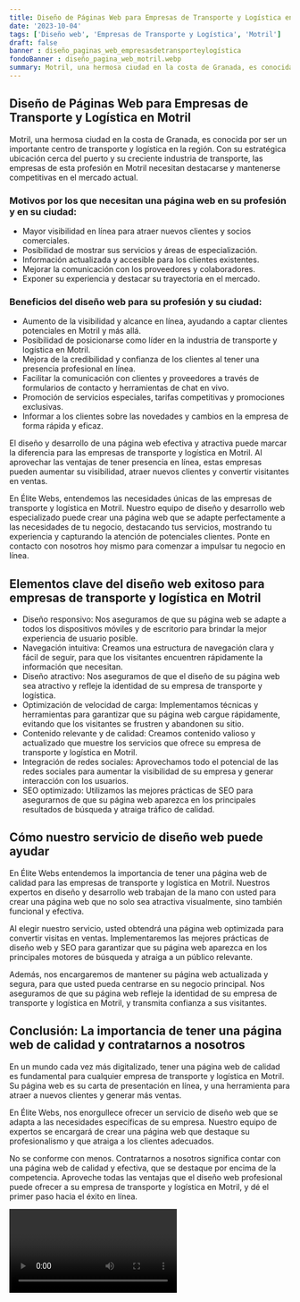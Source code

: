 ```yaml
---
title: Diseño de Páginas Web para Empresas de Transporte y Logística en Motril
date: '2023-10-04'
tags: ['Diseño web', 'Empresas de Transporte y Logística', 'Motril']
draft: false
banner : diseño_paginas_web_empresasdetransporteylogística
fondoBanner : diseño_pagina_web_motril.webp
summary: Motril, una hermosa ciudad en la costa de Granada, es conocida por ser un importante centro de transporte y logística en la región. Con su estratégica ubicación cerca del puerto y su creciente industria de transporte, las empresas de esta profesión en Motril necesitan destacarse y mantenerse competitivas en el mercado actual.
---
```


## Diseño de Páginas Web para Empresas de Transporte y Logística en Motril

Motril, una hermosa ciudad en la costa de Granada, es conocida por ser un importante centro de transporte y logística en la región. Con su estratégica ubicación cerca del puerto y su creciente industria de transporte, las empresas de esta profesión en Motril necesitan destacarse y mantenerse competitivas en el mercado actual.

### Motivos por los que necesitan una página web en su profesión y en su ciudad:

- Mayor visibilidad en línea para atraer nuevos clientes y socios comerciales.
- Posibilidad de mostrar sus servicios y áreas de especialización.
- Información actualizada y accesible para los clientes existentes.
- Mejorar la comunicación con los proveedores y colaboradores.
- Exponer su experiencia y destacar su trayectoria en el mercado.

### Beneficios del diseño web para su profesión y su ciudad:

- Aumento de la visibilidad y alcance en línea, ayudando a captar clientes potenciales en Motril y más allá.
- Posibilidad de posicionarse como líder en la industria de transporte y logística en Motril.
- Mejora de la credibilidad y confianza de los clientes al tener una presencia profesional en línea.
- Facilitar la comunicación con clientes y proveedores a través de formularios de contacto y herramientas de chat en vivo.
- Promoción de servicios especiales, tarifas competitivas y promociones exclusivas.
- Informar a los clientes sobre las novedades y cambios en la empresa de forma rápida y eficaz.

El diseño y desarrollo de una página web efectiva y atractiva puede marcar la diferencia para las empresas de transporte y logística en Motril. Al aprovechar las ventajas de tener presencia en línea, estas empresas pueden aumentar su visibilidad, atraer nuevos clientes y convertir visitantes en ventas.

En Élite Webs, entendemos las necesidades únicas de las empresas de transporte y logística en Motril. Nuestro equipo de diseño y desarrollo web especializado puede crear una página web que se adapte perfectamente a las necesidades de tu negocio, destacando tus servicios, mostrando tu experiencia y capturando la atención de potenciales clientes. Ponte en contacto con nosotros hoy mismo para comenzar a impulsar tu negocio en línea.

<GifSeo />

<Cta />

## Elementos clave del diseño web exitoso para empresas de transporte y logística en Motril

- Diseño responsivo: Nos aseguramos de que su página web se adapte a todos los dispositivos móviles y de escritorio para brindar la mejor experiencia de usuario posible.
- Navegación intuitiva: Creamos una estructura de navegación clara y fácil de seguir, para que los visitantes encuentren rápidamente la información que necesitan.
- Diseño atractivo: Nos aseguramos de que el diseño de su página web sea atractivo y refleje la identidad de su empresa de transporte y logística.
- Optimización de velocidad de carga: Implementamos técnicas y herramientas para garantizar que su página web cargue rápidamente, evitando que los visitantes se frustren y abandonen su sitio.
- Contenido relevante y de calidad: Creamos contenido valioso y actualizado que muestre los servicios que ofrece su empresa de transporte y logística en Motril.
- Integración de redes sociales: Aprovechamos todo el potencial de las redes sociales para aumentar la visibilidad de su empresa y generar interacción con los usuarios.
- SEO optimizado: Utilizamos las mejores prácticas de SEO para asegurarnos de que su página web aparezca en los principales resultados de búsqueda y atraiga tráfico de calidad.

## Cómo nuestro servicio de diseño web puede ayudar

En Élite Webs entendemos la importancia de tener una página web de calidad para las empresas de transporte y logística en Motril. Nuestros expertos en diseño y desarrollo web trabajan de la mano con usted para crear una página web que no solo sea atractiva visualmente, sino también funcional y efectiva.

Al elegir nuestro servicio, usted obtendrá una página web optimizada para convertir visitas en ventas. Implementaremos las mejores prácticas de diseño web y SEO para garantizar que su página web aparezca en los principales motores de búsqueda y atraiga a un público relevante.

Además, nos encargaremos de mantener su página web actualizada y segura, para que usted pueda centrarse en su negocio principal. Nos aseguramos de que su página web refleje la identidad de su empresa de transporte y logística en Motril, y transmita confianza a sus visitantes.

## Conclusión: La importancia de tener una página web de calidad y contratarnos a nosotros

En un mundo cada vez más digitalizado, tener una página web de calidad es fundamental para cualquier empresa de transporte y logística en Motril. Su página web es su carta de presentación en línea, y una herramienta para atraer a nuevos clientes y generar más ventas.

En Élite Webs, nos enorgullece ofrecer un servicio de diseño web que se adapta a las necesidades específicas de su empresa. Nuestro equipo de expertos se encargará de crear una página web que destaque su profesionalismo y que atraiga a los clientes adecuados.

No se conforme con menos. Contratarnos a nosotros significa contar con una página web de calidad y efectiva, que se destaque por encima de la competencia. Aproveche todas las ventajas que el diseño web profesional puede ofrecer a su empresa de transporte y logística en Motril, y dé el primer paso hacia el éxito en línea.

<Video />

<CtaBot job='Empresas de Transporte y Logística' city='Motril'/>

<Gmaps query='Motril+españa+maps' />